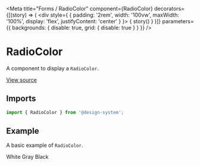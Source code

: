 
<Meta
  title="Forms / RadioColor"
  component={RadioColor}
  decorators={[(story) => (
    <div style={ { padding: '2rem', width: '100vw', maxWidth: '100%', display: 'flex', justifyContent: 'center' } }>
      { story() }
    </div>
  )]}
  parameters={{ backgrounds: { disable: true, grid: { disable: true } } }}
/>

# RadioColor

A component to display a `RadioColor`.

[View source](https://github.com/actarian/design-system/tree/main/src/@forms/radio-color)

## Imports

```js
import { RadioColor } from '@design-system';
```

<!--
## Props

<ArgsTable of={RadioColorProps} />
-->

## Example

A basic example of `RadioColor`.

<Canvas>
  <Story name="default">
    <div style={{ padding: '4rem', fontSize: '2rem' }}>
      <Flex flexWrap="wrap" gap="1rem" marginBottom="3rem">
        <RadioColor name='color' value='white' color='white' size='lg'>White</RadioColor>
        <RadioColor name='color' value='gray' color='gray' size='lg'>Gray</RadioColor>
        <RadioColor name='color' value='black' color='black' size='lg'>Black</RadioColor>
      </Flex>
    </div>
  </Story>
  <Story name="sizes">
    <div style={{ padding: '4rem', fontSize: '2rem' }}>
      <Flex flexWrap="wrap" gap="1rem" marginBottom="3rem">
        <RadioColor name='color' value='yellow' color='yellow' size="xs" />
        <RadioColor name='color' value='purple' color='purple' size="sm" />
        <RadioColor name='color' value='red' color='red' size="md" />
        <RadioColor name='color' value='green' color='green' size="lg" />
        <RadioColor name='color' value='blue' color='blue' size="xl" />
      </Flex>
    </div>
  </Story>
</Canvas>
